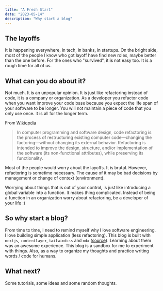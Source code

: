 ```yaml
---
title: "A Fresh Start"
date: "2023-05-14"
description: "Why start a blog"
---
```


## The layoffs

It is happening everywhere, in tech, in banks, in startups. On the bright side,
most of the people I know who got layoff have find new roles, maybe better
than the one before. For the ones who "survived", it is not easy too. It is
a rough time for all of us.

## What can you do about it?

Not much. It is an unpopular opinion. It is just like refactoring instead of
code, it is a company or organization. As a developer you refactor code when you
want improve your code base because you expect the life span of your software to
be longer. You will not maintain a piece of code that you only use once. It is
all for the longer term.

From [Wikiepdia](https://en.wikipedia.org/wiki/Code_refactoring)

> In computer programming and software design, code refactoring is the process of restructuring existing computer code—changing the factoring—without changing its external behavior. Refactoring is intended to improve the design, structure, and/or implementation of the software (its non-functional attributes), while preserving its functionality.

Most of the people would worry about the layoffs. It is brutal.
However, refactoring is sometime necessary. The cause of it may be bad decisions
by management or change of context (environment).

Worrying about things that is out of your control,
is just like introducing a global variable into a function. It makes thing
complicated. Instead of being a function in an organization worry about
refactoring, be a developer of your life :)

## So why start a blog?

From time to time, I need to remind myself why I love software engineering. I
love building simple application (less refactoring). This blog is built with
`nextjs`, `contentlayer`, `tailwindcss` and `mdx`
([source](https://github.com/twistedogic/twistedogic.github.io)). Learning about them was an awesome
experience. This blog is a sandbox for me to experiment with things. Also, as a
way to organize my thoughts and practice writing words / code for humans.

## What next?

Some tutorials, some ideas and some random thoughts.
